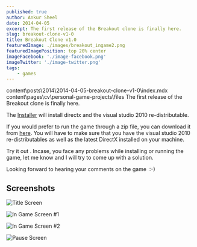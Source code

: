 ```yaml
---
published: true
author: Ankur Sheel
date: 2014-04-05
excerpt: The first release of the Breakout clone is finally here.
slug: breakout-clone-v1-0
title: Breakout Clone v1.0
featuredImage: ./images/breakout_ingame2.png
featuredImagePosition: top 20% center
imageFacebook: './image-facebook.png'
imageTwitter: './image-twitter.png'
tags:
    - games
---
```


content\posts\2014\2014-04-05-breakout-clone-v1-0\index.mdx content\pages\cv\personal-game-projects\files The first
release of the Breakout clone is finally here.

The [Installer](../../../pages/cv/personal-game-projects/files/Breakout_setup_v1.1.exe) will install directx and the
visual studio 2010 re-distributable.

If you would prefer to run the game through a zip file, you can download it
from [here](../../../pages/cv/personal-game-projects/files/Breakout.zip). You will have to make sure that you have the
visual studio 2010 re-distributables as well as the latest DirectX installed on your machine.

Try it out . Incase, you face any problems while installing or running the game, let me know and I will try to come up
with a solution.

Looking forward to hearing your comments on the game  :-)

## Screenshots

![Title Screen](./images/breakout_title.png)

![In Game Screen #1](./images/breakout_ingame1.png)

![In Game Screen #2](./images/breakout_ingame2.png)

![Pause Screen](./images/breakout_pause.png)
